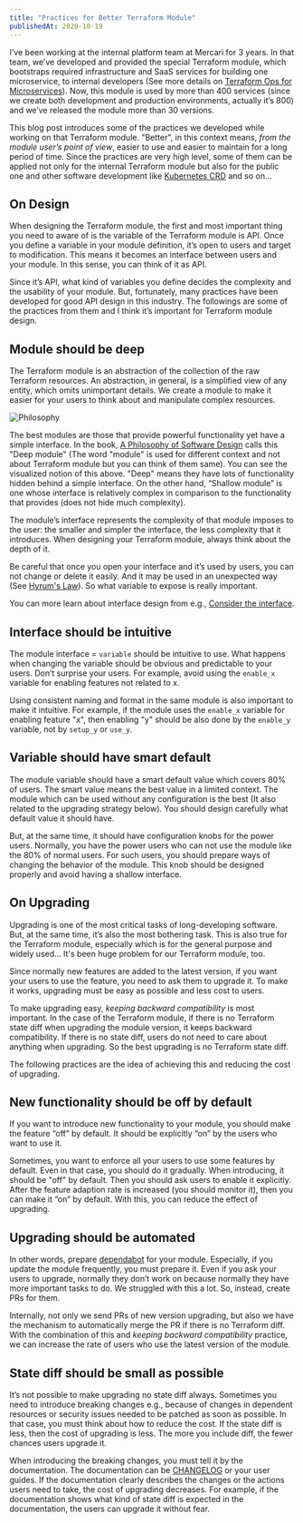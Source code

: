 ```yaml
---
title: "Practices for Better Terraform Module"
publishedAt: 2020-10-19
---
```


I’ve been working at the internal platform team at Mercari for 3 years. In that team, we’ve developed and provided the special Terraform module, which bootstraps required infrastructure and SaaS services for building one microservice, to internal developers (See more details on [Terraform Ops for Microservices](https://speakerdeck.com/b4b4r07/terraform-ops-for-microservices)). Now, this module is used by more than 400 services (since we create both development and production environments, actually it’s 800) and we’ve released the module more than 30 versions.

This blog post introduces some of the practices we developed while working on that Terraform module. "Better", in this context means, _from the module user’s point of view_, easier to use and easier to maintain for a long period of time. Since the practices are very high level, some of them can be applied not only for the internal Terraform module but also for the public one and other software development like [Kubernetes CRD](https://kubernetes.io/docs/concepts/extend-kubernetes/api-extension/custom-resources/) and so on...

## On Design

When designing the Terraform module, the first and most important thing you need to aware of is the variable of the Terraform module is API. Once you define a variable in your module definition, it’s open to users and target to modification. This means it becomes an interface between users and your module. In this sense, you can think of it as API.

Since it’s API, what kind of variables you define decides the complexity and the usability of your module. But, fortunately, many practices have been developed for good API design in this industry. The followings are some of the practices from them and I think it’s important for Terraform module design.

## Module should be deep

The Terraform module is an abstraction of the collection of the raw Terraform resources. An abstraction, in general, is a simplified view of any entity, which omits unimportant details. We create a module to make it easier for your users to think about and manipulate complex resources.

![Philosophy](https://user-images.githubusercontent.com/1256183/96132088-eafb8400-0f34-11eb-90d1-3eebabfadf38.png)

The best modules are those that provide powerful functionality yet have a simple interface. In the book, [A Philosophy of Software Design](https://www.amazon.com/dp/B07N1XLQ7D) calls this "Deep module" (The word "module" is used for different context and not about Terraform module but you can think of them same). You can see the visualized notion of this above. "Deep" means they have lots of functionality hidden behind a simple interface. On the other hand, “Shallow module” is one whose interface is relatively complex in comparison to the functionality that provides (does not hide much complexity).

The module’s interface represents the complexity of that module imposes to the user: the smaller and simpler the interface, the less complexity that it introduces. When designing your Terraform module, always think about the depth of it.

Be careful that once you open your interface and it’s used by users, you can not change or delete it easily. And it may be used in an unexpected way (See [Hyrum's Law](https://www.hyrumslaw.com/)). So what variable to expose is really important.

You can more learn about interface design from e.g., [Consider the interface](https://increment.com/apis/consider-the-interface-api-redesign/).

## Interface should be intuitive

The module interface = `variable` should be intuitive to use. What happens when changing the variable should be obvious and predictable to your users. Don’t surprise your users. For example, avoid using the `enable_x` variable for enabling features not related to x.

Using consistent naming and format in the same module is also important to make it intuitive. For example, if the module uses the `enable_x` variable for enabling feature "x", then enabling "y" should be also done by the `enable_y` variable, not by `setup_y` or `use_y`.

## Variable should have smart default

The module variable should have a smart default value which covers 80% of users. The smart value means the best value in a limited context. The module which can be used without any configuration is the best (It also related to the upgrading strategy below). You should design carefully what default value it should have.

But, at the same time, it should have configuration knobs for the power users. Normally, you have the power users who can not use the module like the 80% of normal users. For such users, you should prepare ways of changing the behavior of the module. This knob should be designed properly and avoid having a shallow interface.

## On Upgrading

Upgrading is one of the most critical tasks of long-developing software. But, at the same time, it’s also the most bothering task. This is also true for the Terraform module, especially which is for the general purpose and widely used... It's been huge problem for our Terraform module, too.

Since normally new features are added to the latest version, if you want your users to use the feature, you need to ask them to upgrade it. To make it works, upgrading must be easy as possible and less cost to users.

To make upgrading easy, _keeping backward compatibility_ is most important. In the case of the Terraform module, if there is no Terraform state diff when upgrading the module version, it keeps backward compatibility. If there is no state diff, users do not need to care about anything when upgrading. So the best upgrading is no Terraform state diff.

The following practices are the idea of achieving this and reducing the cost of upgrading.

## New functionality should be off by default

If you want to introduce new functionality to your module, you should make the feature “off” by default. It should be explicitly “on” by the users who want to use it.

Sometimes, you want to enforce all your users to use some features by default. Even in that case, you should do it gradually. When introducing, it should be "off" by default. Then you should ask users to enable it explicitly. After the feature adaption rate is increased (you should monitor it), then you can make it “on” by default. With this, you can reduce the effect of upgrading.

## Upgrading should be automated

In other words, prepare [dependabot](https://dependabot.com/) for your module. Especially, if you update the module frequently, you must prepare it. Even if you ask your users to upgrade, normally they don’t work on because normally they have more important tasks to do. We struggled with this a lot. So, instead, create PRs for them.

Internally, not only we send PRs of new version upgrading, but also we have the mechanism to automatically merge the PR if there is no Terraform diff. With the combination of this and _keeping backward compatibility_ practice, we can increase the rate of users who use the latest version of the module.

## State diff should be small as possible

It’s not possible to make upgrading no state diff always. Sometimes you need to introduce breaking changes e.g., because of changes in dependent resources or security issues needed to be patched as soon as possible. In that case, you must think about how to reduce the cost. If the state diff is less, then the cost of upgrading is less. The more you include diff, the fewer chances users upgrade it.

When introducing the breaking changes, you must tell it by the documentation. The documentation can be [CHANGELOG](https://keepachangelog.com/en/1.0.0/) or your user guides. If the documentation clearly describes the changes or the actions users need to take, the cost of upgrading decreases. For example, if the documentation shows what kind of state diff is expected in the documentation, the users can upgrade it without fear.

